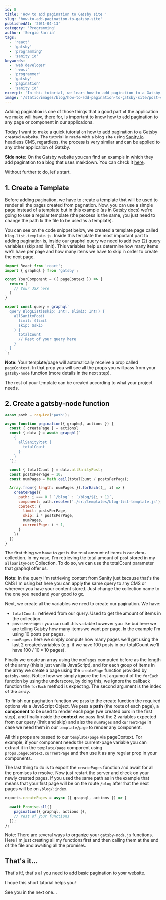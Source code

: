 ```yaml
---
id: 8
title: 'How to add pagination to Gatsby site '
slug: 'how-to-add-pagination-to-gatsby-site'
publishedAt: '2021-04-13'
category: 'Programming'
author: 'Sergio Barria'
tags:
  - 'react'
  - 'gatsby'
  - 'programming'
  - 'sanity io'
keywords:
  - 'web developer'
  - 'react'
  - 'programmer'
  - 'gatsby'
  - 'pagination'
  - 'sanity io'
excerpt: 'In this tutorial, we learn how to add pagination to a Gatsby Blog that uses Sanity io headless CMS or any CMS'
image: '/static/images/blog/how-to-add-pagination-to-gatsby-site/post-cover.png'
---
```


Adding pagination is one of those things that a good part of the application we make will have, there for, is important to know how to add pagination to any page or component in our applications.

Today I want to make a quick tutorial on how to add pagination to a Gatsby created website. The tutorial is made with a blog site using [Sanity.io](https://www.sanity.io/) headless CMS, regardless, the process is very similar and can be applied to any other application of Gatsby.

**Side note:** On the Gatsby website you can find an example in which they add pagination to a blog that uses markdown. You can check it [here](https://www.gatsbyjs.com/docs/adding-pagination/).

Without further to do, let's start.

## 1. Create a Template

Before adding pagination, we have to create a template that will be used to render all the pages created from pagination. Now, you can use a simple page instead of a template but in this example (as in Gatsby docs) we're going to use a regular template (the process is the same, you just need to change the path to the file to be used as a template).

You can see on the code snippet below, we created a template page called `blog-list-template.js`. Inside this template the most important part to adding pagination is, inside our graphql query we need to add two (2) query variables (skip and limit). This variables help us determine how many items we'll have per page and how many items we have to skip in order to create the next page.

```js:blog-list-template.js
import React from 'react';
import { graphql } from 'gatsby';

const YourComponent = ({ pageContext }) => {
  return (
    // Your JSX here
  )
}

export const query = graphql`
  query BlogList($skip: Int!, $limit: Int!) {
    allSanityPost(
      limit: $limit
      skip: $skip
    ) {
      totalCount
      // Rest of your query here
    }
  }
`;
```

**Note:** Your template/page will automatically receive a prop called `pageContext`. In that prop you will see all the props you will pass from your `gatsby-node` function (more details in the next step).

The rest of your template can be created according to what your project needs.

## 2. Create a gatsby-node function

```js:gatsby-node.js
const path = require('path');

async function pagination({ graphql, actions }) {
  const { createPage } = actionsl
  const { data } = await grapqhl(`
    {
      allSanityPost {
        totalCount
      }
    }
  `);

  const { totalCount } = data.allSanityPost;
  const postsPerPage = 10;
  const numPages = Math.ceil(totalCount / postsPerPage);

  Array.from({ length: numPages }).forEach((_, i) => {
    createPage({
      path: i === 0 ? `/blog` : `/blog/${i + 1}`,
      component: path.resolve('./src/templates/blog-list-template.js'),
      context: {
        limit: postsPerPage,
        skip: i * postsPerPage,
        numPages,
        currentPage: i + 1,
      }
    })
  })
}
```

The first thing we have to get is the total amount of items in our data-collection. In my case, I'm retrieving the total amount of post stored in my `allSanityPost` Collection. To do so, we can use the totalCount parameter that graphql offer us.

**Note:** In the query I'm retrieving content from Sanity just because that's the CMS I'm using but here you can apply the same query to any CMS or wherever you have your content stored. Just change the collection name to the one you need and your good to go.

Next, we create all the variables we need to create our pagination. We have:

- `totalCount:` retrieved from our query. Used to get the amount of items in the collection.
- `postsPerPages:` you can call this variable however you like but here we are telling Gatsby how many items we want per page. In the example I'm using 10 posts per pages.
- `numPages:` here we simply compute how many pages we'll get using the last 2 created variables (e.g. if we have 100 posts in our totalCount we'll have 100 / 10 = 10 pages).

Finally we create an array using the `numPages` computed before as the length of the array (this is just vanilla JavaScript), and for each group of items in the array we create a page using the `createPage` function provided by `gatsby-node`. Notice how we simply ignore the first argument of the `forEach` function by using the underscore, by doing this, we ignore the callback function the `forEach` method is expecting. The second argument is the index of the array.

To finish our pagination function we pass to the create function the required options via a JavaScript Object. We pass a **path** (the route of each page), a **component** to be used to render each page (we created ours in the first step), and finally inside the **context** we pass first the 2 variables expected from our query (limit and skip) and also the `numPages` and `currentPage` in case we need them in our `template/page` to render any component.

All this props are passed to our `template/page` via pageContext. For example, if your component needs the current-page variable you can extract it in the `template/page` component using `props.pageContext.currentPage` and then use it as any regular prop in your components.

The last thing to do is to export the `createPages` function and await for all the promises to resolve. Now just restart the server and check on your newly created pages. If you used the same path as in the example that means that your first page will be on the route `/blog` after that the next pages will be on `/blog/:index`.

```js:gatsby-node.js
exports.createPages = async ({ graphql, actions }) => {

  await Promise.all([
    pagination({ graphql, actions }),
    // rest of your functions
  ]);
};
```

Note: There are several ways to organize your `gatsby-node.js` functions. Here I'm just creating all my functions first and then calling them at the end of the file and awaiting all the promises.

## That's it...

That's it!, that's all you need to add basic pagination to your website.

I hope this short tutorial helps you!

See you in the next one...
